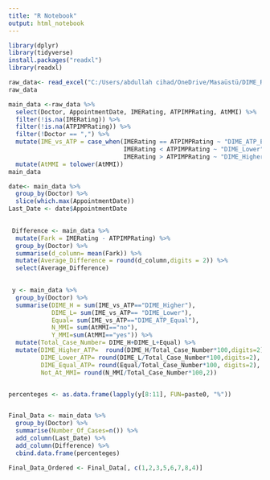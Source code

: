 ```yaml
---
title: "R Notebook"
output: html_notebook
---
```

```r
library(dplyr)
library(tidyverse)
install.packages("readxl")
library(readxl)
```

```r
raw_data<- read_excel("C:/Users/abdullah cihad/OneDrive/Masaüstü/DIME_RAW_DATA.xlsx")
raw_data

```

```r
main_data <-raw_data %>%
  select(Doctor, AppointmentDate, IMERating, ATPIMPRating, AtMMI) %>% 
  filter(!is.na(IMERating)) %>% 
  filter(!is.na(ATPIMPRating)) %>% 
  filter(!Doctor == ",") %>% 
  mutate(IME_vs_ATP = case_when(IMERating == ATPIMPRating ~ "DIME_ATP_Equal",
                                IMERating < ATPIMPRating ~ "DIME_Lower",
                                IMERating > ATPIMPRating ~ "DIME_Higher")) %>% 
  mutate(AtMMI = tolower(AtMMI))
main_data
```


```r

date<- main_data %>% 
  group_by(Doctor) %>%
  slice(which.max(AppointmentDate))
Last_Date <- date$AppointmentDate
  

```

```r
 Difference <- main_data %>% 
  mutate(Fark = IMERating - ATPIMPRating) %>%
  group_by(Doctor) %>% 
  summarise(d_column= mean(Fark)) %>% 
  mutate(Average_Difference = round(d_column,digits = 2)) %>% 
  select(Average_Difference)
  
```



```r
 y <- main_data %>% 
  group_by(Doctor) %>% 
  summarise(DIME_H = sum(IME_vs_ATP=="DIME_Higher"),
            DIME_L= sum(IME_vs_ATP== "DIME_Lower"),
            Equal= sum(IME_vs_ATP=="DIME_ATP_Equal"),
            N_MMI= sum(AtMMI=="no"),
            Y_MMI=sum(AtMMI=="yes")) %>% 
  mutate(Total_Case_Number= DIME_H+DIME_L+Equal) %>% 
  mutate(DIME_Higher_ATP=  round(DIME_H/Total_Case_Number*100,digits=2),
         DIME_Lower_ATP= round(DIME_L/Total_Case_Number*100,digits=2),
         DIME_Equal_ATP= round(Equal/Total_Case_Number*100, digits=2),
         Not_At_MMI= round(N_MMI/Total_Case_Number*100,2))


percenteges <- as.data.frame(lapply(y[8:11], FUN=paste0, "%"))



```



```r
Final_Data <- main_data %>%
  group_by(Doctor) %>% 
  summarise(Number_Of_Cases=n()) %>% 
  add_column(Last_Date) %>% 
  add_column(Difference) %>% 
  cbind.data.frame(percenteges) 

Final_Data_Ordered <- Final_Data[, c(1,2,3,5,6,7,8,4)]



```























